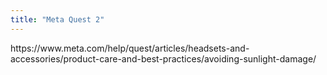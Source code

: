 ```yaml
---
title: "Meta Quest 2"
---
```


https://www.meta.com/help/quest/articles/headsets-and-accessories/product-care-and-best-practices/avoiding-sunlight-damage/
